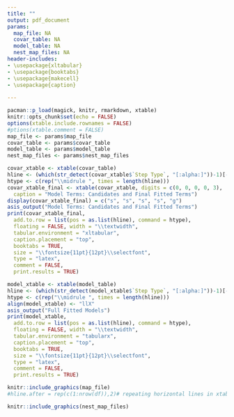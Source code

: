 ```yaml
---
title: ""
output: pdf_document
params:
  map_file: NA
  covar_table: NA
  model_table: NA
  nest_map_files: NA
header-includes:
- \usepackage{xltabular}
- \usepackage{booktabs}
- \usepackage{makecell}
- \usepackage{caption}
   
---
```


```r
pacman::p_load(magick, knitr, rmarkdown, xtable)
knitr::opts_chunk$set(echo = FALSE)
options(xtable.include.rownames = FALSE)
#ptions(xtable.comment = FALSE)
map_file <- params$map_file
covar_table <- params$covar_table
model_table <- params$model_table
nest_map_files <- params$nest_map_files
```

```r
covar_xtable <- xtable(covar_table)
hline <- (which(str_detect(covar_xtable$`Step Type`, "[:alpha:]"))-1)[-1]
htype <- c(rep("\\midrule ", times = length(hline)))
covar_xtable_final <- xtable(covar_xtable, digits = c(0, 0, 0, 0, 3), 
  caption = "Model Terms: Candidates and Final Fitted Terms")
display(covar_xtable_final) = c("s", "s", "s", "s", "g")
asis_output("Model Terms: Candidates and Final Fitted Terms")
print(covar_xtable_final,
  add.to.row = list(pos = as.list(hline), command = htype),
  floating = FALSE, width = "\\textwidth",
  tabular.environment = "xltabular",
  caption.placement = "top",
  booktabs = TRUE,
  size = "\\fontsize{11pt}{12pt}\\selectfont",
  type = "latex",
  comment = FALSE,
  print.results = TRUE)
```

\newpage

```r
model_xtable <- xtable(model_table)
hline <- (which(str_detect(model_xtable$`Step Type`, "[:alpha:]"))-1)[-1]
htype <- c(rep("\\midrule ", times = length(hline)))
align(model_xtable) <- "llX"
asis_output("Full Fitted Models")
print(model_xtable,
  add.to.row = list(pos = as.list(hline), command = htype),
  floating = FALSE, width = "\\textwidth",
  tabular.environment = "tabularx",
  caption.placement = "top",
  booktabs = TRUE,
  size = "\\fontsize{11pt}{12pt}\\selectfont",
  type = "latex",
  comment = FALSE,
  print.results = TRUE)

```

\newpage

```r
knitr::include_graphics(map_file)
#hline.after = rep(c(1:nrow(df)),2)# repeating horizontal lines in xtable
```

\newpage

```r
knitr::include_graphics(nest_map_files)
```
